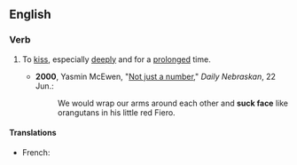 ==English==

===Verb===
{{en-verb|head=[[to]] [[suck]] [[face]]|sucks face|sucking face|sucked face}}

# {{idiomatic|colloquial}} To [[kiss]], especially [[deeply]] and for a [[prolong]]ed time.
#* '''2000''', Yasmin McEwen, "[http://media.www.dailynebraskan.com/media/storage/paper857/news/2000/06/22/Opinion/Not-Just.A.Number-1732974.shtml?sourcedomain=www.dailynebraskan.com&MIIHost=media.collegepublisher.com Not just a number]," ''Daily Nebraskan'', 22 Jun.:
#*: We would wrap our arms around each other and '''suck face''' like orangutans in his little red Fiero.

====Translations====
{{trans-top|''(colloquial)'' to kiss, especially deeply and for a prolonged time}}
* French: {{t+|fr|sucer la pomme}}
{{trans-mid}}
{{trans-bottom}}